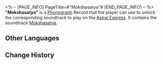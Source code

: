 <%-- [PAGE_INFO]
PageTitle=#"Mokshasatya"#
[END_PAGE_INFO] --%>
{{Item Infobox
|id          = 210215
|image       = Item Mokshasatya.png{{subst:void|<!--$UPLOAD:<<SpriteOutput/ItemFigures/210001.png>-<Item Mokshasatya.png>-<Item Icons>>-->}}
|type        = Disk
|invCategory = Valuables
|rarity      = 3
|effect      = 
|description = A record that can be played on the Express' phonograph. It might be a chance acquisition or a gift from someone else. All sorts of memories surge up when the music plays &mdash; the smiles, encounters, touches, and the excitement of battle. Maybe that is why people still collect records even as society rapidly advances.<br />The current record contains the track "Mokshasatya."
}}
{{Description|''Like a stagnant illusion, life has always been a dream. Dispel the delusions and reveal the truth &mdash; return to the way of Sanctus Medicus.''}}
'''"Mokshasatya"''' is a [[Phonograph]] Record that the player can use to unlock the corresponding soundtrack to play on the [[Astral Express]]. It contains the soundtrack [[Mokshasatya]].

==Other Languages==
{{Other Languages
|en   = "Mokshasatya"
|zhs  = 《解脱妙谛》
|zht  = 〈解脫妙諦〉
|ja   = 『解脱こそ真諦』
|ko   = ≪해탈의 진리≫
|es   = Mokshasatya
|fr   = «&nbsp;Mokshasatya&nbsp;»
|ru   = Mokshasatya
|th   = Mokshasatya
|vi   = "Giải Thoát Diệu Đế"
|de   = „Mokshasatya“
|id   = "Mokshasatya"
|pt   = "Mokshasatya"
}}

==Change History==
{{Change History|1.2}}